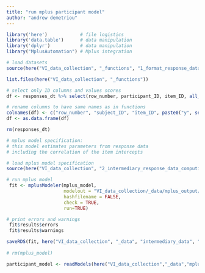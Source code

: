 ```yaml
---
title: "run mplus participant model"
author: "andrew demetriou"
---
```


```r
library('here')            # file logistics
library('data.table')      # data manipulation
library('dplyr')           # data manipulation
library("MplusAutomation") # Mplus integration

# load datasets
source(here("VI_data_collection", "_functions", "1_format_response_data_1.0.R"))

list.files(here("VI_data_collection", "_functions"))
```


```r
# select only ID columns and values scores
df <- responses_dt %>% select(row_number, participant_ID, item_ID, all_of(values))

# rename columns to have same names as in functions
colnames(df) <- c("row_number", "subject_ID", "item_ID", paste0("y", seq(1, 10)))
df <- as.data.frame(df)

rm(responses_dt)
```


```r
# mplus model specification:
# this model estimates parameters from response data 
# including the correlation of the item intercepts

# load mplus model specification
source(here("VI_data_collection", "2_intermediary_response_data_computing", "_mplus_models", "participant_model_1.0.R"))

# run mplus model
 fit <- mplusModeler(mplus_model, 
                     modelout = "VI_data_collection/_data/mplus_output/participant_model_1.0.inp", 
                     hashfilename = FALSE,
                     check = TRUE,
                     run=TRUE)

# print errors and warnings
 fit$results$errors
 fit$results$warnings

saveRDS(fit, here("VI_data_collection", "_data", "intermediary_data", "mplus_participant_model_1.0.RDS"))
 
# rm(mplus_model)
```
```r
participant_model <- readModels(here("VI_data_collection","_data","mplus_output","participant_model_1.0.out"))
```

